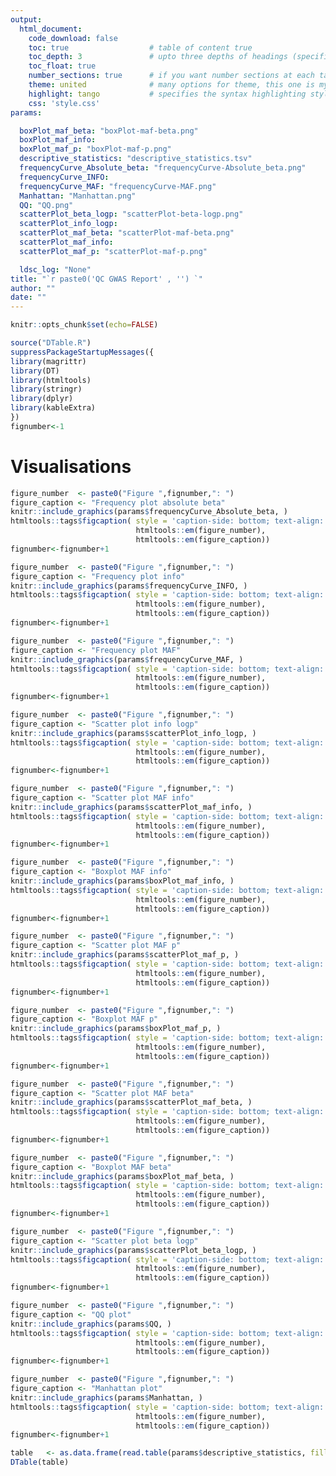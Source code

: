 ```yaml
---
output: 
  html_document:
    code_download: false
    toc: true                  # table of content true
    toc_depth: 3               # upto three depths of headings (specified by #, ## and ###)
    toc_float: true
    number_sections: true      # if you want number sections at each table header
    theme: united              # many options for theme, this one is my favorite.
    highlight: tango           # specifies the syntax highlighting style
    css: 'style.css'
params:

  boxPlot_maf_beta: "boxPlot-maf-beta.png"
  boxPlot_maf_info:
  boxPlot_maf_p: "boxPlot-maf-p.png"
  descriptive_statistics: "descriptive_statistics.tsv"
  frequencyCurve_Absolute_beta: "frequencyCurve-Absolute_beta.png"
  frequencyCurve_INFO:
  frequencyCurve_MAF: "frequencyCurve-MAF.png"
  Manhattan: "Manhattan.png"
  QQ: "QQ.png"
  scatterPlot_beta_logp: "scatterPlot-beta-logp.png"
  scatterPlot_info_logp:
  scatterPlot_maf_beta: "scatterPlot-maf-beta.png"
  scatterPlot_maf_info:
  scatterPlot_maf_p: "scatterPlot-maf-p.png"

  ldsc_log: "None"
title: "`r paste0('QC GWAS Report' , '') `"
author: ""
date: ""
---
```




```r
knitr::opts_chunk$set(echo=FALSE)
```

```r
source("DTable.R")
suppressPackageStartupMessages({
library(magrittr)
library(DT)
library(htmltools)
library(stringr)
library(dplyr)
library(kableExtra)
})
fignumber<-1
```

# Visualisations
```r
figure_number  <- paste0("Figure ",fignumber,": ")
figure_caption <- "Frequency plot absolute beta"
knitr::include_graphics(params$frequencyCurve_Absolute_beta, )
htmltools::tags$figcaption( style = 'caption-side: bottom; text-align: center; font-size: 85%%; color: #71879d',
                            htmltools::em(figure_number),
                            htmltools::em(figure_caption))
fignumber<-fignumber+1
```
```r
figure_number  <- paste0("Figure ",fignumber,": ")
figure_caption <- "Frequency plot info"
knitr::include_graphics(params$frequencyCurve_INFO, )
htmltools::tags$figcaption( style = 'caption-side: bottom; text-align: center; font-size: 85%%; color: #71879d',
                            htmltools::em(figure_number),
                            htmltools::em(figure_caption))
fignumber<-fignumber+1
```
```r
figure_number  <- paste0("Figure ",fignumber,": ")
figure_caption <- "Frequency plot MAF"
knitr::include_graphics(params$frequencyCurve_MAF, )
htmltools::tags$figcaption( style = 'caption-side: bottom; text-align: center; font-size: 85%%; color: #71879d',
                            htmltools::em(figure_number),
                            htmltools::em(figure_caption))
fignumber<-fignumber+1                            
```
```r
figure_number  <- paste0("Figure ",fignumber,": ")
figure_caption <- "Scatter plot info logp"
knitr::include_graphics(params$scatterPlot_info_logp, )
htmltools::tags$figcaption( style = 'caption-side: bottom; text-align: center; font-size: 85%%; color: #71879d',
                            htmltools::em(figure_number),
                            htmltools::em(figure_caption))
fignumber<-fignumber+1
```
```r
figure_number  <- paste0("Figure ",fignumber,": ")
figure_caption <- "Scatter plot MAF info"
knitr::include_graphics(params$scatterPlot_maf_info, )
htmltools::tags$figcaption( style = 'caption-side: bottom; text-align: center; font-size: 85%%; color: #71879d',
                            htmltools::em(figure_number),
                            htmltools::em(figure_caption))
fignumber<-fignumber+1
```
```r
figure_number  <- paste0("Figure ",fignumber,": ")
figure_caption <- "Boxplot MAF info"
knitr::include_graphics(params$boxPlot_maf_info, )
htmltools::tags$figcaption( style = 'caption-side: bottom; text-align: center; font-size: 85%%; color: #71879d',
                            htmltools::em(figure_number),
                            htmltools::em(figure_caption))
fignumber<-fignumber+1
```
```r
figure_number  <- paste0("Figure ",fignumber,": ")
figure_caption <- "Scatter plot MAF p"
knitr::include_graphics(params$scatterPlot_maf_p, )
htmltools::tags$figcaption( style = 'caption-side: bottom; text-align: center; font-size: 85%%; color: #71879d',
                            htmltools::em(figure_number),
                            htmltools::em(figure_caption))
fignumber<-fignumber+1
```
```r
figure_number  <- paste0("Figure ",fignumber,": ")
figure_caption <- "Boxplot MAF p"
knitr::include_graphics(params$boxPlot_maf_p, )
htmltools::tags$figcaption( style = 'caption-side: bottom; text-align: center; font-size: 85%%; color: #71879d',
                            htmltools::em(figure_number),
                            htmltools::em(figure_caption))
fignumber<-fignumber+1
```
```r
figure_number  <- paste0("Figure ",fignumber,": ")
figure_caption <- "Scatter plot MAF beta"
knitr::include_graphics(params$scatterPlot_maf_beta, )
htmltools::tags$figcaption( style = 'caption-side: bottom; text-align: center; font-size: 85%%; color: #71879d',
                            htmltools::em(figure_number),
                            htmltools::em(figure_caption))
fignumber<-fignumber+1
```
```r
figure_number  <- paste0("Figure ",fignumber,": ")
figure_caption <- "Boxplot MAF beta"
knitr::include_graphics(params$boxPlot_maf_beta, )
htmltools::tags$figcaption( style = 'caption-side: bottom; text-align: center; font-size: 85%%; color: #71879d',
                            htmltools::em(figure_number),
                            htmltools::em(figure_caption))
fignumber<-fignumber+1
```
```r
figure_number  <- paste0("Figure ",fignumber,": ")
figure_caption <- "Scatter plot beta logp"
knitr::include_graphics(params$scatterPlot_beta_logp, )
htmltools::tags$figcaption( style = 'caption-side: bottom; text-align: center; font-size: 85%%; color: #71879d',
                            htmltools::em(figure_number),
                            htmltools::em(figure_caption))
fignumber<-fignumber+1
```
```r
figure_number  <- paste0("Figure ",fignumber,": ")
figure_caption <- "QQ plot"
knitr::include_graphics(params$QQ, )
htmltools::tags$figcaption( style = 'caption-side: bottom; text-align: center; font-size: 85%%; color: #71879d',
                            htmltools::em(figure_number),
                            htmltools::em(figure_caption))
fignumber<-fignumber+1
```

```r
figure_number  <- paste0("Figure ",fignumber,": ")
figure_caption <- "Manhattan plot"
knitr::include_graphics(params$Manhattan, )
htmltools::tags$figcaption( style = 'caption-side: bottom; text-align: center; font-size: 85%%; color: #71879d',
                            htmltools::em(figure_number),
                            htmltools::em(figure_caption))
fignumber<-fignumber+1
```

```r
table   <- as.data.frame(read.table(params$descriptive_statistics, fill = T, sep = "\t", header = T),stringsAsFactors=F)
DTable(table)
```

